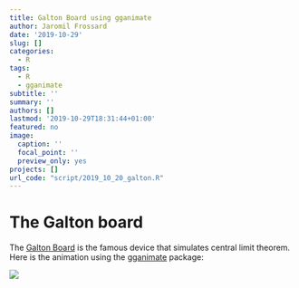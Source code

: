 ```yaml
---
title: Galton Board using gganimate
author: Jaromil Frossard
date: '2019-10-29'
slug: []
categories:
  - R
tags:
  - R
  - gganimate
subtitle: ''
summary: ''
authors: []
lastmod: '2019-10-29T18:31:44+01:00'
featured: no
image:
  caption: ''
  focal_point: ''
  preview_only: yes
projects: []
url_code: "script/2019_10_20_galton.R"
---
```



# The Galton board

The [Galton Board](https://en.wikipedia.org/wiki/Bean_machine) is the famous device that simulates central limit theorem. Here is the animation using the [gganimate](https://CRAN.R-project.org/package=gganimate) package:



![](/2019-10-29-galton-board-using-gganimate/index_files/galton.gif)


